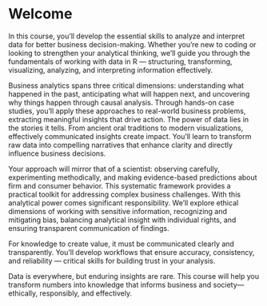# Welcome {.unnumbered}

In this course, you'll develop the essential skills to analyze and interpret data for better business decision-making. 
Whether you're new to coding or looking to strengthen your analytical thinking, we'll guide you through the fundamentals of working with data in R — structuring, transforming, visualizing, analyzing, and interpreting information effectively.

Business analytics spans three critical dimensions: understanding what happened in the past, anticipating what will happen next, and uncovering why things happen through causal analysis. 
Through hands-on case studies, you'll apply these approaches to real-world business problems, extracting meaningful insights that drive action. 
The power of data lies in the stories it tells. 
From ancient oral traditions to modern visualizations, effectively communicated insights create impact. You'll learn to transform raw data into compelling narratives that enhance clarity and directly influence business decisions.

Your approach will mirror that of a scientist: observing carefully, experimenting methodically, and making evidence-based predictions about firm and consumer behavior. 
This systematic framework provides a practical toolkit for addressing complex business challenges. 
With this analytical power comes significant responsibility. 
We'll explore ethical dimensions of working with sensitive information, recognizing and mitigating bias, balancing analytical insight with individual rights, and ensuring transparent communication of findings.

For knowledge to create value, it must be communicated clearly and transparently. 
You'll develop workflows that ensure accuracy, consistency, and reliability — critical skills for building trust in your analysis. 

Data is everywhere, but enduring insights are rare. 
This course will help you transform numbers into knowledge that informs business and society—ethically, responsibly, and effectively.